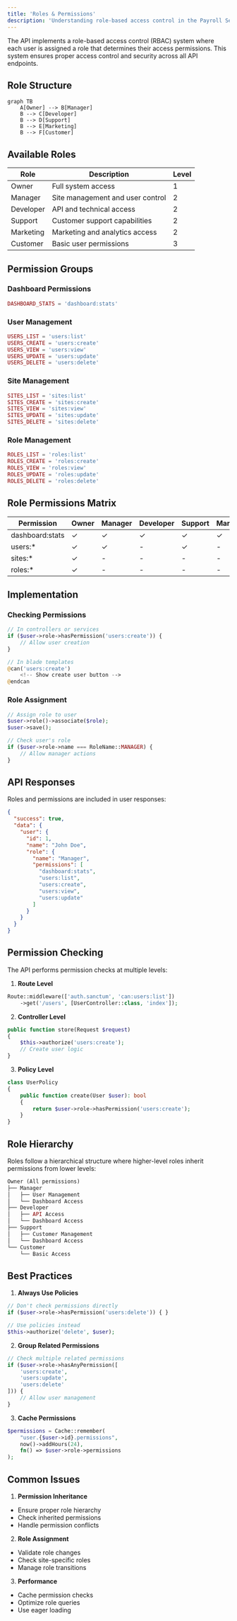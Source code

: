 ```yaml
---
title: 'Roles & Permissions'
description: 'Understanding role-based access control in the Payroll Service API'
---
```


The API implements a role-based access control (RBAC) system where each user is assigned a role that determines their access permissions. This system ensures proper access control and security across all API endpoints.

## Role Structure

```mermaid
graph TB
    A[Owner] --> B[Manager]
    B --> C[Developer]
    B --> D[Support]
    B --> E[Marketing]
    B --> F[Customer]
```

## Available Roles

| Role | Description | Level |
|------|-------------|-------|
| Owner | Full system access | 1 |
| Manager | Site management and user control | 2 |
| Developer | API and technical access | 2 |
| Support | Customer support capabilities | 2 |
| Marketing | Marketing and analytics access | 2 |
| Customer | Basic user permissions | 3 |

## Permission Groups

### Dashboard Permissions
```php
DASHBOARD_STATS = 'dashboard:stats'
```

### User Management
```php
USERS_LIST = 'users:list'
USERS_CREATE = 'users:create'
USERS_VIEW = 'users:view'
USERS_UPDATE = 'users:update'
USERS_DELETE = 'users:delete'
```

### Site Management
```php
SITES_LIST = 'sites:list'
SITES_CREATE = 'sites:create'
SITES_VIEW = 'sites:view'
SITES_UPDATE = 'sites:update'
SITES_DELETE = 'sites:delete'
```

### Role Management
```php
ROLES_LIST = 'roles:list'
ROLES_CREATE = 'roles:create'
ROLES_VIEW = 'roles:view'
ROLES_UPDATE = 'roles:update'
ROLES_DELETE = 'roles:delete'
```

## Role Permissions Matrix

| Permission | Owner | Manager | Developer | Support | Marketing | Customer |
|------------|-------|---------|-----------|---------|-----------|----------|
| dashboard:stats | ✓ | ✓ | ✓ | ✓ | ✓ | - |
| users:* | ✓ | ✓ | - | ✓ | - | - |
| sites:* | ✓ | - | - | - | - | - |
| roles:* | ✓ | - | - | - | - | - |

## Implementation

### Checking Permissions

```php
// In controllers or services
if ($user->role->hasPermission('users:create')) {
    // Allow user creation
}

// In blade templates
@can('users:create')
    <!-- Show create user button -->
@endcan
```

### Role Assignment

```php
// Assign role to user
$user->role()->associate($role);
$user->save();

// Check user's role
if ($user->role->name === RoleName::MANAGER) {
    // Allow manager actions
}
```

## API Responses

Roles and permissions are included in user responses:

```json
{
  "success": true,
  "data": {
    "user": {
      "id": 1,
      "name": "John Doe",
      "role": {
        "name": "Manager",
        "permissions": [
          "dashboard:stats",
          "users:list",
          "users:create",
          "users:view",
          "users:update"
        ]
      }
    }
  }
}
```

## Permission Checking

The API performs permission checks at multiple levels:

1. **Route Level**
```php
Route::middleware(['auth.sanctum', 'can:users:list'])
    ->get('/users', [UserController::class, 'index']);
```

2. **Controller Level**
```php
public function store(Request $request)
{
    $this->authorize('users:create');
    // Create user logic
}
```

3. **Policy Level**
```php
class UserPolicy
{
    public function create(User $user): bool
    {
        return $user->role->hasPermission('users:create');
    }
}
```

## Role Hierarchy

Roles follow a hierarchical structure where higher-level roles inherit permissions from lower levels:

```php
Owner (All permissions)
├── Manager
│   ├── User Management
│   └── Dashboard Access
├── Developer
│   ├── API Access
│   └── Dashboard Access
├── Support
│   ├── Customer Management
│   └── Dashboard Access
└── Customer
    └── Basic Access
```

## Best Practices

1. **Always Use Policies**
```php
// Don't check permissions directly
if ($user->role->hasPermission('users:delete')) { }

// Use policies instead
$this->authorize('delete', $user);
```

2. **Group Related Permissions**
```php
// Check multiple related permissions
if ($user->role->hasAnyPermission([
    'users:create',
    'users:update',
    'users:delete'
])) {
    // Allow user management
}
```

3. **Cache Permissions**
```php
$permissions = Cache::remember(
    "user.{$user->id}.permissions",
    now()->addHours(24),
    fn() => $user->role->permissions
);
```

## Common Issues

1. **Permission Inheritance**
- Ensure proper role hierarchy
- Check inherited permissions
- Handle permission conflicts

2. **Role Assignment**
- Validate role changes
- Check site-specific roles
- Manage role transitions

3. **Performance**
- Cache permission checks
- Optimize role queries
- Use eager loading